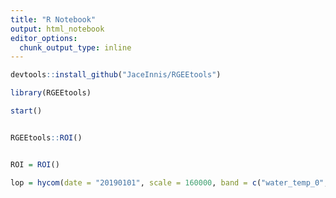 ```yaml
---
title: "R Notebook"
output: html_notebook
editor_options: 
  chunk_output_type: inline
---
```

 
```r

devtools::install_github("JaceInnis/RGEEtools")

library(RGEEtools)

```


```r

start()


RGEEtools::ROI()


ROI = ROI()

lop = hycom(date = "20190101", scale = 160000, band = c("water_temp_0", "velocity_u_0" ), interval = 20)



```

